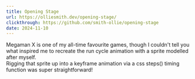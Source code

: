```yaml
---
title: Opening Stage
url: https://olliesmith.dev/opening-stage/
clickthrough: https://github.com/smith-ollie/opening-stage
date: 2024-11-10
---
```

Megaman X is one of my all-time favourite games, though I couldn't tell you what inspired me to recreate the run cycle animation with a sprite modelled after myself.
<br />
Rigging that sprite up into a keyframe animation via a css steps() timing function was super straightforward!